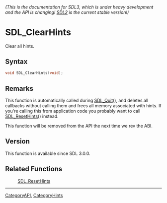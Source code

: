 ====== (This is the documentation for SDL3, which is under heavy development and the API is changing! [https://wiki.libsdl.org/ SDL2] is the current stable version!) ======
= SDL_ClearHints =

Clear all hints.

== Syntax ==

<syntaxhighlight lang='c'>
void SDL_ClearHints(void);
</syntaxhighlight>

== Remarks ==

This function is automatically called during [[SDL_Quit]](), and deletes
all callbacks without calling them and frees all memory associated with
hints. If you're calling this from application code you probably want to
call [[SDL_ResetHints]]() instead.

This function will be removed from the API the next time we rev the ABI.

== Version ==

This function is available since SDL 3.0.0.

== Related Functions ==

:[[SDL_ResetHints]]

----
[[CategoryAPI]], [[CategoryHints]]


